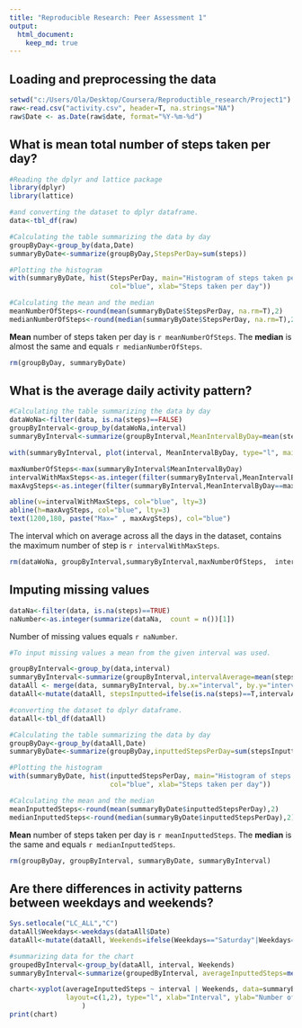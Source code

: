 ```yaml
---
title: "Reproducible Research: Peer Assessment 1"
output: 
  html_document:
    keep_md: true
---
```



## Loading and preprocessing the data

```r
setwd("c:/Users/Ola/Desktop/Coursera/Reproductible_research/Project1")
raw<-read.csv("activity.csv", header=T, na.strings="NA")
raw$Date <- as.Date(raw$date, format="%Y-%m-%d")

```

## What is mean total number of steps taken per day?
```r
#Reading the dplyr and lattice package 
library(dplyr)
library(lattice)
```

```r
#and converting the dataset to dplyr dataframe.
data<-tbl_df(raw)

#Calculating the table summarizing the data by day
groupByDay<-group_by(data,Date)
summaryByDate<-summarize(groupByDay,StepsPerDay=sum(steps))

#Plotting the histogram
with(summaryByDate, hist(StepsPerDay, main="Histogram of steps taken per day",
                         col="blue", xlab="Steps taken per day"))
```
``` r
#Calculating the mean and the median
meanNumberOfSteps<-round(mean(summaryByDate$StepsPerDay, na.rm=T),2)
medianNumberOfSteps<-round(median(summaryByDate$StepsPerDay, na.rm=T),2)

```

**Mean** number of steps taken per day is `r meanNumberOfSteps`. The **median** is almost the same and equals `r medianNumberOfSteps`.

```r
rm(groupByDay, summaryByDate)
```



## What is the average daily activity pattern?
``` r
#Calculating the table summarizing the data by day
dataWoNa<-filter(data, is.na(steps)==FALSE)
groupByInterval<-group_by(dataWoNa,interval)
summaryByInterval<-summarize(groupByInterval,MeanIntervalByDay=mean(steps))
```
```r
with(summaryByInterval, plot(interval, MeanIntervalByDay, type="l", main="Average daily activity pattern", xlab="Intervals", ylab="Average steps per day"))

maxNumberOfSteps<-max(summaryByInterval$MeanIntervalByDay)
intervalWithMaxSteps<-as.integer(filter(summaryByInterval,MeanIntervalByDay==maxNumberOfSteps)[1])
maxAvgSteps<-as.integer(filter(summaryByInterval,MeanIntervalByDay==maxNumberOfSteps)[2])

abline(v=intervalWithMaxSteps, col="blue", lty=3)
abline(h=maxAvgSteps, col="blue", lty=3)
text(1200,180, paste("Max=" , maxAvgSteps), col="blue")
```

The interval which on average across all the days in the dataset, contains the maximum number of step is `r intervalWithMaxSteps`.

```r
rm(dataWoNa, groupByInterval,summaryByInterval,maxNumberOfSteps,  intervalWithMaxSteps, maxAvgSteps)
```


## Imputing missing values
```r
dataNa<-filter(data, is.na(steps)==TRUE)
naNumber<-as.integer(summarize(dataNa,  count = n())[1])
```
Number of missing values equals `r naNumber`.
```r
#To input missing values a mean from the given interval was used.

groupByInterval<-group_by(data,interval)
summaryByInterval<-summarize(groupByInterval,intervalAverage=mean(steps,na.rm=T))
dataAll <- merge(data, summaryByInterval, by.x="interval", by.y="interval")
dataAll<-mutate(dataAll, stepsInputted=ifelse(is.na(steps)==T,intervalAverage,steps))

```
```r
#converting the dataset to dplyr dataframe.
dataAll<-tbl_df(dataAll)

#Calculating the table summarizing the data by day
groupByDay<-group_by(dataAll,Date)
summaryByDate<-summarize(groupByDay,inputtedStepsPerDay=sum(stepsInputted))

#Plotting the histogram
with(summaryByDate, hist(inputtedStepsPerDay, main="Histogram of steps taken per day",
                         col="blue", xlab="Steps taken per day"))
```

``` r
#Calculating the mean and the median
meanInputtedSteps<-round(mean(summaryByDate$inputtedStepsPerDay),2)
medianInputtedSteps<-round(median(summaryByDate$inputtedStepsPerDay),2)

```
**Mean** number of steps taken per day is `r meanInputtedSteps`. The **median** is the same and equals `r medianInputtedSteps`.

```r
rm(groupByDay, groupByInterval, summaryByDate, summaryByInterval)
```

## Are there differences in activity patterns between weekdays and weekends?
``` r
Sys.setlocale("LC_ALL","C")
dataAll$Weekdays<-weekdays(dataAll$Date)
dataAll<-mutate(dataAll, Weekends=ifelse(Weekdays=="Saturday"|Weekdays=="Sunday","weekend","weekday"))

#summarizing data for the chart
groupedByInterval<-group_by(dataAll, interval, Weekends)
summaryByInterval<-summarize(groupedByInterval, averageInputtedSteps=mean(stepsInputted))
```
``` r
chart<-xyplot(averageInputtedSteps ~ interval | Weekends, data=summaryByInterval, 
              layout=c(1,2), type="l", xlab="Interval", ylab="Number of steps",
                  )
print(chart) 
 ```
